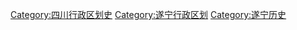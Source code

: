 [[Category:四川行政区划史|Category:四川行政区划史]]
[[Category:遂宁行政区划|Category:遂宁行政区划]]
[[Category:遂宁历史|Category:遂宁历史]]